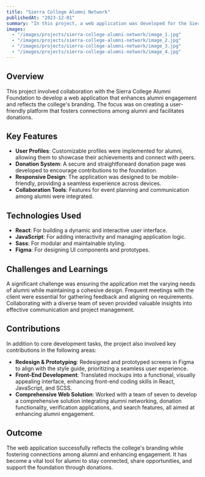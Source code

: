 ```yaml
---
title: "Sierra College Alumni Network"
publishedAt: "2023-12-01"
summary: "In this project, a web application was developed for the Sierra College Alumni Foundation to enhance alumni engagement and facilitate donations through a user-friendly platform."
images:
  - "/images/projects/sierra-college-alumni-network/image_1.jpg"
  - "/images/projects/sierra-college-alumni-network/image_2.jpg"
  - "/images/projects/sierra-college-alumni-network/image_3.jpg"
  - "/images/projects/sierra-college-alumni-network/image_4.jpg"
---
```


## Overview

This project involved collaboration with the Sierra College Alumni Foundation to develop a web application that enhances alumni engagement and reflects the college's branding. The focus was on creating a user-friendly platform that fosters connections among alumni and facilitates donations.

## Key Features

- **User Profiles**: Customizable profiles were implemented for alumni, allowing them to showcase their achievements and connect with peers.
- **Donation System**: A secure and straightforward donation page was developed to encourage contributions to the foundation.
- **Responsive Design**: The application was designed to be mobile-friendly, providing a seamless experience across devices.
- **Collaboration Tools**: Features for event planning and communication among alumni were integrated.

## Technologies Used

- **React**: For building a dynamic and interactive user interface.
- **JavaScript**: For adding interactivity and managing application logic.
- **Sass**: For modular and maintainable styling.
- **Figma**: For designing UI components and prototypes.

## Challenges and Learnings

A significant challenge was ensuring the application met the varying needs of alumni while maintaining a cohesive design. Frequent meetings with the client were essential for gathering feedback and aligning on requirements. Collaborating with a diverse team of seven provided valuable insights into effective communication and project management.

## Contributions

In addition to core development tasks, the project also involved key contributions in the following areas:

- **Redesign & Prototyping**: Redesigned and prototyped screens in Figma to align with the style guide, prioritizing a seamless user experience.
- **Front-End Development**: Translated mockups into a functional, visually appealing interface, enhancing front-end coding skills in React, JavaScript, and SCSS.
- **Comprehensive Web Solution**: Worked with a team of seven to develop a comprehensive solution integrating alumni networking, donation functionality, verification applications, and search features, all aimed at enhancing alumni engagement.

## Outcome

The web application successfully reflects the college's branding while fostering connections among alumni and enhancing engagement. It has become a vital tool for alumni to stay connected, share opportunities, and support the foundation through donations.
